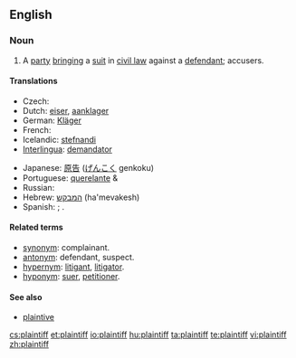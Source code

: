 ==English==
{{wikipedia}}

===Noun===
{{en-noun}}

# A [[party]] [[bringing]] a [[suit]] in [[civil law]] against a [[defendant]]; accusers.

====Translations====
{{trans-top|party bringing a suit in civil law against a defendant}}
* Czech: {{t-|cs|žalobce|m}}
* Dutch: [[eiser]], [[aanklager]]
* German: [[Kläger]] {{m}}
* French: {{t+|fr|demandeur}}
* Icelandic: [[stefnandi]] {{m}}
* [[Interlingua]]: [[demandator]]
{{trans-mid}}
* Japanese: [[原告]] ([[げんこく]] genkoku)
* Portuguese: [[querelante]] {{m}} & {{f}}
* Russian: {{t+|ru|истец|m|tr=ist'éc|sc=Cyrl}}
* Hebrew: [[המבקש]] (ha'mevakesh)
* Spanish: {{t|es|demandante}}; {{t-|es|querellante}}.

{{trans-bottom}}

====Related terms====
* [[synonym]]: complainant.
* [[antonym]]: defendant, suspect.
* [[hypernym]]: [[litigant]], [[litigator]].
* [[hyponym]]: [[suer]], [[petitioner]].

====See also====
* [[plaintive]]

[[cs:plaintiff]]
[[et:plaintiff]]
[[io:plaintiff]]
[[hu:plaintiff]]
[[ta:plaintiff]]
[[te:plaintiff]]
[[vi:plaintiff]]
[[zh:plaintiff]]